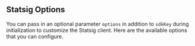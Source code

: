 ## Statsig Options

You can pass in an optional parameter `options` in addition to `sdkKey` during initialization to customize the Statsig client. Here are the available options that you can configure.

